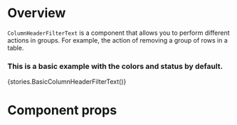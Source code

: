 
<Meta title="Modules/Listview/Components/ColumnHeaderFilterText" component={ColumnHeaderFilterText} />

# Overview

`ColumnHeaderFilterText` is a component that allows you to perform different actions in groups. For example, the action of removing a group of rows in a table.

### This is a basic example with the colors and status by default.

<Preview>
    <Story name="ColumnHeaderFilterText">{stories.BasicColumnHeaderFilterText()}</Story>
</Preview>

# Component props

<Props of={ColumnHeaderFilterText} />
